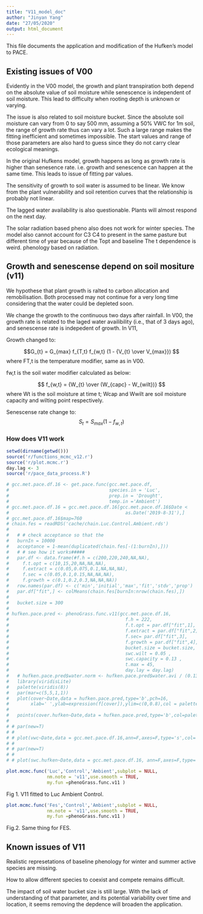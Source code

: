 ```yaml
---
title: "V11_model_doc"
author: "Jinyan Yang"
date: "27/05/2020"
output: html_document
---
```

This file documents the application and modification of the Hufken's model to PACE.

## Existing issues of V00
Evidently in the V00 model, the growth and plant transpiration both depend on the absolute value of soil moisture while senescence is independent of soil moisture. This lead to difficulty when rooting depth is unknown or varying. 

The issue is also related to soil moisture bucket. Since the absolute soil moisture can vary from 0 to say 500 mm, assuming a 50% VWC for 1m soil, the range of growth rate thus can vary a lot. Such a large range makes the fitting inefficient and sometimes impossible. The start values and range of those parameters are also hard to guess since they do not carry clear ecological meanings. 

In the original Hufkens model, growth happens as long as growth rate is higher than senesence rate. i.e. growth and senescence can happen at the same time. This leads to issue of fitting par values.

The sensitivity of growth to soil water is assumed to be linear. We know from the plant vulnerability and soil retention curves that the relationship is probably not linear. 

The lagged water availability is also questionable. Plants will almost respond on the next day. 

The solar radiation based pheno also does not work for winter species. The model also cannot account for C3 C4 to present in the same pasture but different time of year because of the Topt and baseline
The t dependence is weird.  phenology based on radiation. 

## Growth and senescense depend on soil mositure (v11)

We hypothese that plant growth is ralted to carbon allocation and remobilisation. Both processed may not continue for a very long time considering that the water could be depleted soon. 

We change the growth to the continuous two days after rainfall. In V00, the growth rate is related to the laged water availibility (i.e., that of 3 days ago), and senescense rate is indepedent of growth. In V11,

Growth changed to: 

$$G_{t} = G_{max} f_{T,t} f_{w,t}  (1 - {V_{t} \over V_{max}}) $$
where FT,t is the temperature modifier, same as in V00.  

fw,t is the soil water modifier calculated as below:


$$ f_{w,t} = {W_{t} \over (W_{capc} - W_{wilt})} $$
where Wt is the soil moisture at time t; Wcap and Wwilt are soil moisture capacity and wilting point respectively. 

Senescense rate change to:
$$S_{t} = S_{max}  (1 - f_{w,t}) $$

### How does V11 work 
```r
setwd(dirname(getwd()))
source('r/functions_mcmc_v12.r')
source('r/plot.mcmc.r')
day.lag <- 3
source('r/pace_data_process.R')

# gcc.met.pace.df.16 <- get.pace.func(gcc.met.pace.df,
#                                     species.in = 'Luc',
#                                     prep.in = 'Drought',
#                                     temp.in ='Ambient')
# gcc.met.pace.df.16 = gcc.met.pace.df.16[gcc.met.pace.df.16$Date <
#                                           as.Date('2019-8-31'),]
# gcc.met.pace.df.16$map=760
# chain.fes = readRDS('cache/chain.Luc.Control.Ambient.rds')
# 
#   # # check acceptance so that the 
#   burnIn = 10000
#   acceptance = 1-mean(duplicated(chain.fes[-(1:burnIn),])) 
#   # # see how it works#####
#   par.df <- data.frame(#f.h = c(200,220,240,NA,NA),
#     f.t.opt = c(10,15,20,NA,NA,NA),
#     f.extract = c(0.05,0.075,0.1,NA,NA,NA),
#     f.sec = c(0.05,0.1,0.15,NA,NA,NA),
#     f.growth = c(0.1,0.2,0.3,NA,NA,NA))
#   row.names(par.df) <- c('min','initial','max','fit','stdv','prop')
#   par.df["fit",] <- colMeans(chain.fes[burnIn:nrow(chain.fes),])
# 
#   bucket.size = 300
#   
# hufken.pace.pred <- phenoGrass.func.v11(gcc.met.pace.df.16,
#                                           f.h = 222,
#                                           f.t.opt = par.df["fit",1],
#                                           f.extract = par.df["fit",2],
#                                           f.sec= par.df["fit",3],
#                                           f.growth = par.df["fit",4],
#                                           bucket.size = bucket.size,
#                                           swc.wilt = 0.05 ,
#                                           swc.capacity = 0.13 ,
#                                           t.max = 45,
#                                           day.lay = day.lag)
#   # hufken.pace.pred$water.norm <- hufken.pace.pred$water.avi / (0.13-0.05)/300
#   library(viridisLite)
#   palette(viridis(8))
#   par(mar=c(5,5,1,1))
#   plot(cover~Date,data = hufken.pace.pred,type='b',pch=16,
#        xlab=' ',ylab=expression(f[cover]),ylim=c(0,0.8),col = palette()[6])
#   
#   points(cover.hufken~Date,data = hufken.pace.pred,type='b',col=palette()[8],pch=16)
#   
# # par(new=T)
# # 
# # plot(vwc~Date,data = gcc.met.pace.df.16,ann=F,axes=F,type='s',col='lightskyblue')
# # 
# # par(new=T)
# # 
# # plot(swc.hufken~Date,data = gcc.met.pace.df.16, ann=F,axes=F,type='l',col='lightskyblue',lty='dashed')

plot.mcmc.func('Luc','Control','Ambient',subplot = NULL,
               nm.note = 'v11',use.smooth = TRUE,
               my.fun =phenoGrass.func.v11 )

```

Fig 1. V11 fitted to Luc Ambient Control. 

```r

plot.mcmc.func('Fes','Control','Ambient',subplot = NULL,
               nm.note = 'v11',use.smooth = TRUE,
               my.fun =phenoGrass.func.v11 )
```

Fig.2. Same thing for FES. 

## Known issues of V11
Realistic represetations of baseline phenology for winter and summer active species are missing.

How to allow different species to coexist and compete remains difficult. 

The impact of soil water bucket size is still large. With the lack of understanding of that parameter, and its potential variability over time and location, it seems removing the depdence will broaden the application. 